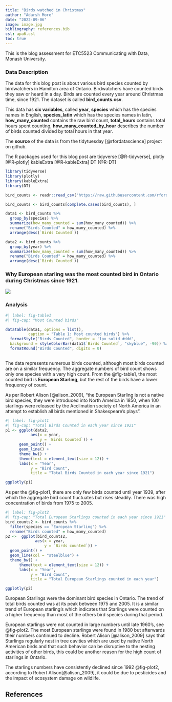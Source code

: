 ```yaml
---
title: "Birds watched in Christmas"
author: "Adarsh More"
date: "2022-09-06"
image: image.jpg
bibliography: references.bib
csl: apa6.csl
toc: true
---
```


This is the blog assessment for ETC5523 Communicating with Data, Monash University.

### Data Description

 The data for this blog post is about various bird species counted by birdwatchers in Hamilton area of Ontario. Birdwatchers have counted birds they saw or heard in a day. Birds are counted every year around Christmas time, since 1921. The dataset is called **bird_counts.csv**. 
 
 This data has **six variables**, called **year**, **species** which has the species names in English, **species_latin** which has the species names in latin, **how_many_counted** contains the raw bird count, **total_hours** contains total hours spent counting, **how_many_counted_by_hour** describes the number of birds counted divided by total hours in that year.

The **source** of the data is from the tidytuesday [@rfordatascience] project on github.

The R packages used for this blog post are 
 tidyverse [@R-tidyverse], 
 plotly [@R-plotly]
 kableExtra [@R-kableExtra]
 DT [@R-DT]


```r
library(tidyverse)
library(plotly)
library(kableExtra)
library(DT)
```

```r
bird_counts <- readr::read_csv("https://raw.githubusercontent.com/rfordatascience/tidytuesday/master/data/2019/2019-06-18/bird_counts.csv")

bird_counts <- bird_counts[complete.cases(bird_counts), ]
```

```r
data1 <- bird_counts %>% 
  group_by(species) %>%
  summarize(how_many_counted = sum(how_many_counted)) %>%
  rename("Birds Counted" = how_many_counted) %>% 
  arrange(desc(`Birds Counted`)) 
```

```r
data2 <- bird_counts %>% 
  group_by(year) %>%
  summarize(how_many_counted = sum(how_many_counted)) %>%
  rename("Birds Counted" = how_many_counted) %>% 
  arrange(desc(`Birds Counted`))
```


### Why European starling was the most counted bird in Ontario during Christmas since 1921.  

![](image.jpg)


### Analysis

```r
#| label: fig-table1
#| fig-cap: "Most Counted birds" 

datatable(data1, options = list(),
          caption = "Table 1: Most counted birds") %>% 
  formatStyle("Birds Counted", border = '1px solid #ddd',
  background = styleColorBar(data1$`Birds Counted`, "skyblue", -90)) %>% 
  formatRound("Birds Counted", digits = 0)
              
```


The data represents numerous birds counted, although most birds counted are on a similar frequency. The aggregate numbers of bird count shows only one species with a very high count. From the @fig-table1, the most counted bird is **European Starling**, but the rest of the birds have a lower frequency of count.


As per Robert Alison [@alison_2009], "the European Starling is not a native bird species, they were introduced into North America in 1850, when 100 starlings were released by the Acclimation society of North America in an attempt to establish all birds mentioned in Shakespeare's plays".


```r
#| label: fig-plot1
#| fig-cap: "Total Birds Counted in each year since 1921"
p1 <- ggplot(data2,
           aes(x = year,
               y = `Birds Counted`)) +
      geom_point() +
      geom_line() +
      theme_bw() +
      theme(text = element_text(size = 12)) +
      labs(x = "Year",
           y = "Bird Count",
           title = "Total Birds Counted in each year since 1921")

ggplotly(p1)
```

As per the @fig-plot1, there are only few birds counted until year 1939, after which the aggregate bird count fluctuates but rises steadily. There was high concentration of birds from 1975 to 2005.


```r
#| label: fig-plot2
#| fig-cap: "Total European Starlings counted in each year since 1921"
bird_counts2 <- bird_counts %>% 
  filter(species == "European Starling") %>% 
  rename("Birds counted" = how_many_counted)
p2 <-  ggplot(bird_counts2,
             aes(x = year,
                 y = `Birds counted`)) +
  geom_point() +
  geom_line(col = "steelblue") +
  theme_bw() +
      theme(text = element_text(size = 12)) +
      labs(x = "Year",
           y = "Bird Count",
           title = "Total European Starlings counted in each year")

ggplotly(p2)
```


European Starlings were the dominant bird species in Ontario. The trend of total birds counted was at its peak between 1975 and 2005. It is a similar trend of European starling's which indicates that Starlings were counted on a higher frequency than most of the others bird species during that period.

European starlings were not counted in large numbers until late 1960's, see @fig-plot2. The most European starlings were found in 1980 but afterwards their numbers continued to decline. Robert Alison [@alison_2009] says that Starlings regularly nest in tree cavities which are used by native North American birds and that such behavior can be disruptive to the nesting activities of other birds, this could be another reason for the high count of starlings in Ontario.

The starlings numbers have consistently declined since 1992 @fig-plot2, according to Robert Alison[@alison_2009], it could be due to pesticides and the impact of ecosystem damage on wildlife.







## References

